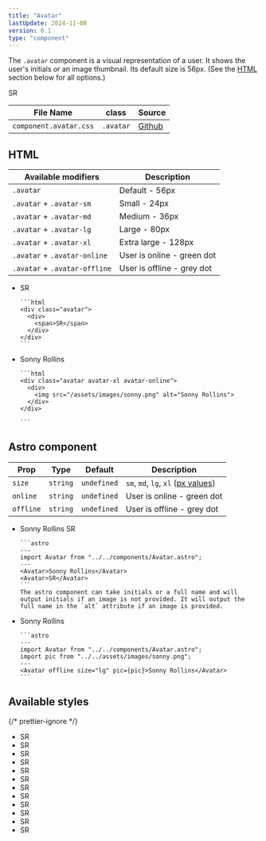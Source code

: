 ```yaml
---
title: "Avatar"
lastUpdate: 2024-11-08
version: 0.1
type: "component"
---
```



<section class="prose">

The `.avatar` component is a visual representation of a user. It shows the user's initials or an image thumbnail.
Its default size is 56px. (See the [HTML](#html) section below for all options.)

<Avatar online size="xl" pic={pic}>
  SR
</Avatar>

| File Name              | class     | Source      |
| ---------------------- | --------- | ----------- |
| `component.avatar.css` | `.avatar` | [Github][1] |

[1]: https://github.com/minimaldesign/mCSS/blob/main/src/styles/component.avatar.css

</section>

## HTML

<section class="prose">

| Available modifiers           | Description                |
| ----------------------------- | -------------------------- |
| `.avatar`                     | Default - 56px             |
| `.avatar` + `.avatar-sm`      | Small - 24px               |
| `.avatar` + `.avatar-md`      | Medium - 36px              |
| `.avatar` + `.avatar-lg`      | Large - 80px               |
| `.avatar` + `.avatar-xl`      | Extra large - 128px        |
| `.avatar` + `.avatar-online`  | User is online - green dot |
| `.avatar` + `.avatar-offline` | User is offline - grey dot |

</section>

<ul class="docs_examples">
  <li>
    <Avatar>SR</Avatar>

    ```html
    <div class="avatar">
      <div>
        <span>SR</span>
      </div>
    </div>
    ```

  </li>
  <li>
    <Avatar online size="xl" pic={pic}>Sonny Rollins</Avatar>

    ```html
    <div class="avatar avatar-xl avatar-online">
      <div>
        <img src="/assets/images/sonny.png" alt="Sonny Rollins">
      </div>
    </div>

    ```

  </li>
</ul>

## Astro component

<div class="docs_oversizedTable prose">

| Prop      | Type     | Default     | Description                                 |
| --------- | -------- | ----------- | ------------------------------------------- |
| `size`    | `string` | `undefined` | `sm`, `md`, `lg`, `xl` ([px values](#html)) |
| `online`  | `string` | `undefined` | User is online - green dot                  |
| `offline` | `string` | `undefined` | User is offline - grey dot                  |

</div>

<ul class="docs_examples prose">
  <li>
    <Avatar>Sonny Rollins</Avatar>
    <Avatar>SR</Avatar>

    ```astro
    ---
    import Avatar from "../../components/Avatar.astro";
    ---
    <Avatar>Sonny Rollins</Avatar>
    <Avatar>SR</Avatar>
    ```
    The astro component can take initials or a full name and will output initials if an image is not provided. It will output the full name in the `alt` attribute if an image is provided.

  </li>
  <li>
    <Avatar offline size="lg" pic={pic}>Sonny Rollins</Avatar>

    ```astro
    ---
    import Avatar from "../../components/Avatar.astro";
    import pic from "../../assets/images/sonny.png";
    ---
    <Avatar offline size="lg" pic={pic}>Sonny Rollins</Avatar>
    ```

  </li>
</ul>

## Available styles

{/* prettier-ignore */}
<ul class="docs_examples grid grid-flush" col="2">
  <li><Avatar size="sm" pic={pic}>SR</Avatar></li>
  <li><Avatar size="sm">SR</Avatar></li>
  <li><Avatar size="md" pic={pic}>SR</Avatar></li>
  <li><Avatar size="md">SR</Avatar></li>
  <li><Avatar pic={pic}>SR</Avatar></li>
  <li><Avatar>SR</Avatar></li>
  <li><Avatar size="lg" pic={pic}>SR</Avatar></li>
  <li><Avatar size="lg">SR</Avatar></li>
  <li><Avatar size="xl" pic={pic}>SR</Avatar></li>
  <li><Avatar size="xl">SR</Avatar></li>
  <li><Avatar offline size="xl" pic={pic}>SR</Avatar></li>
  <li><Avatar online size="xl">SR</Avatar></li>
</ul>
